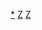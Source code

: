 {{sidebar
| name     = 中国共产党历史
| title    = {{normalwraplink|中国共产党历史}}
| image    = [[File:Danghui.svg|党徽 |150px]]
| class    = hlist
| headingstyle = background-color:white; border-top:1px solid #707070; border-bottom:1px solid #707070;

| heading1 = 共产国际时代（1921–1942）
| content1 =

| heading2 = 毛泽东时代（1942–1976）
| content2 = 

| heading3 = 后强人时代（1976–1992）
| content3 = 

| heading4 = 民族主义时代（1992–至今）
| content4 = 

| heading6 = [[中国共产党领导人世代|领导人世代]]
| content6 = 
<big>党主席</big><br /> 第一代：'''[[毛泽东]]'''（1942年-1976年）<br />主　席：'''[[华国锋]]'''（1976年-1981年） <br />第二代：'''[[邓小平]]'''（1979年-1989年） <br />主　席：'''[[胡耀邦]]'''（1979年-1981年）<br />

<big>总书记</big><br />总书记：'''[[胡耀邦]]'''（1981年-1986年）<br />总书记：'''[[赵紫阳]]'''（1986年-1989年）<br />第三代：'''[[江泽民]]'''（1992年-2002年）<br />第四代：'''[[胡锦涛]]'''（2002年-2012年）<br />第五代：'''[[习近平]]'''（2012年- 至　今 ） 

* {{portal-inline|中国共产党}}
}}<noinclude>

[[Category:中国共产党历史|*]]
[[Category:中国共产党历史历史导航模板|Z]]
[[Category:历史导航模板|Z]]
</noinclude>